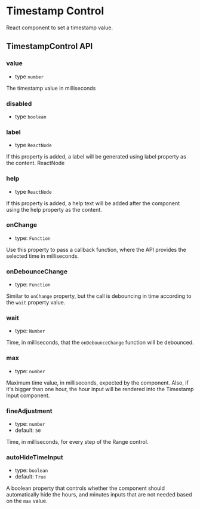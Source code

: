 
<Meta
  title="Packages/VideoPress/Timestamp Control"
  component={TimestampControl}
/>

# Timestamp Control

React component to set a timestamp value.

<Canvas withSource="open">
  <Story id="packages-videopress-timestamp-control--default" />
</Canvas>

## TimestampControl API

### value

- type `number`

The timestamp value in milliseconds

### disabled

- type `boolean`

### label

- type `ReactNode`

If this property is added, a label will be generated using label property as the content.
ReactNode

### help

- type `ReactNode`

If this property is added, a help text will be added after the component using the help property as the content.

### onChange

- type: `Function`

Use this property to pass a callback function, where the API provides the selected time in milliseconds.

### onDebounceChange

- type: `Function`

Similar to `onChange` property, but the call is debouncing in time according to the `wait` property value.

### wait

- type: `Number`

Time, in milliseconds, that the `onDebounceChange` function will be debounced.

###

### max

- type: `number`

Maximum time value, in milliseconds, expected by the component.
Also, if it's bigger than one hour, the hour input will be rendered into the Timestamp Input component.

### fineAdjustment

- type: `number`
- default: `50`

Time, in milliseconds, for every step of the Range control.

### autoHideTimeInput

- type: `boolean`
- default: `True`

A boolean property that controls whether the component should automatically
hide the hours, and minutes inputs that are not needed based on the `max` value.
